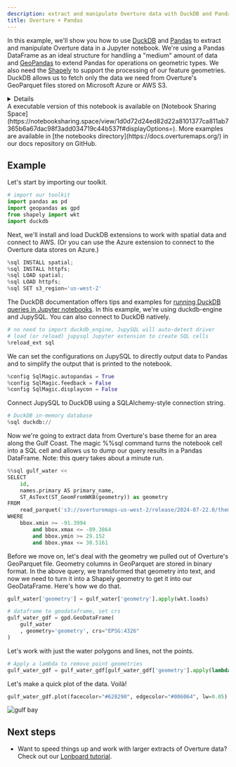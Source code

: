 ```yaml
---
description: extract and manipulate Overture data with DuckDB and Pandas 
title: Overture + Pandas
---
```



In this example, we'll show you how to use [DuckDB](https://duckdb.org/) and [Pandas](http://pandas.pydata.org/) to extract and manipulate Overture data in a Jupyter notebook. We're using a Pandas DataFrame as an ideal structure for handling a "medium" amount of data and [GeoPandas](https://geopandas.org/en/stable/index.html) to extend Pandas for operations on geometric types. We also need the [Shapely](https://shapely.readthedocs.io/en/stable/index.html) to support the processing of our feature geometries. DuckDB allows us to fetch only the data we need from Overture's GeoParquet files stored on Microsoft Azure or AWS S3.

<details>

    <summary>
    **Installation requirements**
    
    </summary>
To follow along with these examples, you should have [JupyterLab or Jupyter Notebook](https://jupyter.org/) running and the following dependencies installed:

- [Pandas](https://pandas.pydata.org/)
- [GeoPandas](https://geopandas.org/en/stable/index.html)
- [Shapely](https://shapely.readthedocs.io/en/stable/index.html) 
- [DuckDB](https://duckdb.org/), [DuckDB spatial extension](https://duckdb.org/docs/extensions/spatial.html), and [DuckDB AWS extension](https://duckdb.org/docs/extensions/aws.html) or [DuckDB azure extension](https://duckdb.org/docs/extensions/azure.html).
- [JupySQL](https://jupysql.ploomber.io/en/latest/quick-start.html) (optional)
- [duckdb-engine](https://github.com/Mause/duckdb_engine) (optional)
 
</details>
A executable version of this notebook is available on [Notebook Sharing Space](https://notebooksharing.space/view/1d0d72d24ed82d22a8101377ca811ab7365b6a67dac98f3add034719c44b537f#displayOptions=). More examples are available in [the notebooks directory](https://docs.overturemaps.org/) in our docs repository on GitHub.

## Example

Let's start by importing our toolkit.  

```python
# import our toolkit
import pandas as pd
import geopandas as gpd
from shapely import wkt
import duckdb
```

Next, we'll install and load DuckDB extensions to work with spatial data and connect to AWS. (Or you can use the Azure extension to connect to the Overture data stores on Azure.)

```python
%sql INSTALL spatial;
%sql INSTALL httpfs;
%sql LOAD spatial;
%sql LOAD httpfs;
%sql SET s3_region='us-west-2'
```
The DuckDB documentation offers tips and examples for [running DuckDB queries in Jupyter notebooks](https://duckdb.org/docs/guides/python/jupyter.html). In this example, we're using duckdb-engine and JupySQL. You can also connect to DuckDB natively. 

```python 
# no need to import duckdb_engine, JupySQL will auto-detect driver 
# load (or reload) jupysql Jupyter extension to create SQL cells
%reload_ext sql
```
We can set the configurations on JupySQL to directly output data to Pandas and to simplify the output that is printed to the notebook.

```python
%config SqlMagic.autopandas = True
%config SqlMagic.feedback = False
%config SqlMagic.displaycon = False
```

Connect JupySQL to DuckDB using a SQLAlchemy-style connection string.

```python
# DuckDB in-memory database
%sql duckdb://
```

Now we're going to extract data from Overture's base theme for an area along the Gulf Coast. The magic %%sql command turns the notebook cell into a SQL cell and allows us to dump our query results in a Pandas DataFrame. Note: this query takes about a minute run.

```python
%%sql gulf_water <<
SELECT 
    id, 
    names.primary AS primary_name,
    ST_AsText(ST_GeomFromWKB(geometry)) as geometry 
FROM 
    read_parquet('s3://overturemaps-us-west-2/release/2024-07-22.0/theme=base/type=water/*', filename=true, hive_partitioning=1)
WHERE 
    bbox.xmin >= -91.3994
        and bbox.xmax <= -89.3864
        and bbox.ymin >= 29.152
        and bbox.ymax <= 30.5161
```

Before we move on, let's deal with the geometry we pulled out of Overture's GeoParquet file. Geometry columns in GeoParquet are stored in binary format. In the above query, we transformed that geometry into text, and now we need to turn it into a Shapely geometry to get it into our GeoDataFrame. Here's how we do that.

```python
gulf_water['geometry'] = gulf_water['geometry'].apply(wkt.loads)

# dataframe to geodataframe, set crs
gulf_water_gdf = gpd.GeoDataFrame(
    gulf_water
    , geometry='geometry', crs="EPSG:4326"
)
```
Let's work with just the water polygons and lines, not the points.

```python
# Apply a lambda to remove point geometries
gulf_water_gdf = gulf_water_gdf[gulf_water_gdf['geometry'].apply(lambda x : x.geom_type!='Point' )]
```

Let's make a quick plot of the data. Voilà!

```python
gulf_water_gdf.plot(facecolor="#628290", edgecolor="#006064", lw=0.05)
```

![gulf bay](/img/examples/gulf-water.png)

## Next steps

- Want to speed things up and work with larger extracts of Overture data? Check out our [Lonboard tutorial](../lonboard). 



